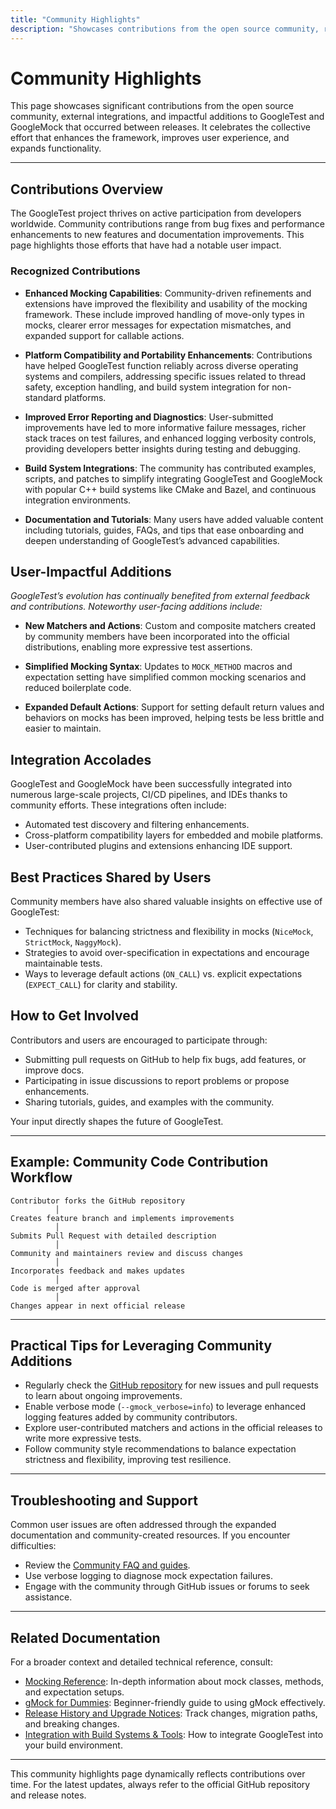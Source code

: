 ```yaml
---
title: "Community Highlights"
description: "Showcases contributions from the open source community, recognition of external integrations, and user-impactful additions between releases."
---
```


# Community Highlights

This page showcases significant contributions from the open source community, external integrations, and impactful additions to GoogleTest and GoogleMock that occurred between releases. It celebrates the collective effort that enhances the framework, improves user experience, and expands functionality.

---

## Contributions Overview

The GoogleTest project thrives on active participation from developers worldwide. Community contributions range from bug fixes and performance enhancements to new features and documentation improvements. This page highlights those efforts that have had a notable user impact.

### Recognized Contributions

- **Enhanced Mocking Capabilities**: Community-driven refinements and extensions have improved the flexibility and usability of the mocking framework. These include improved handling of move-only types in mocks, clearer error messages for expectation mismatches, and expanded support for callable actions.

- **Platform Compatibility and Portability Enhancements**: Contributions have helped GoogleTest function reliably across diverse operating systems and compilers, addressing specific issues related to thread safety, exception handling, and build system integration for non-standard platforms.

- **Improved Error Reporting and Diagnostics**: User-submitted improvements have led to more informative failure messages, richer stack traces on test failures, and enhanced logging verbosity controls, providing developers better insights during testing and debugging.

- **Build System Integrations**: The community has contributed examples, scripts, and patches to simplify integrating GoogleTest and GoogleMock with popular C++ build systems like CMake and Bazel, and continuous integration environments.

- **Documentation and Tutorials**: Many users have added valuable content including tutorials, guides, FAQs, and tips that ease onboarding and deepen understanding of GoogleTest’s advanced capabilities.

## User-Impactful Additions

*GoogleTest’s evolution has continually benefited from external feedback and contributions. Noteworthy user-facing additions include:*

- **New Matchers and Actions**: Custom and composite matchers created by community members have been incorporated into the official distributions, enabling more expressive test assertions.

- **Simplified Mocking Syntax**: Updates to `MOCK_METHOD` macros and expectation setting have simplified common mocking scenarios and reduced boilerplate code.

- **Expanded Default Actions**: Support for setting default return values and behaviors on mocks has been improved, helping tests be less brittle and easier to maintain.

## Integration Accolades

GoogleTest and GoogleMock have been successfully integrated into numerous large-scale projects, CI/CD pipelines, and IDEs thanks to community efforts. These integrations often include:

- Automated test discovery and filtering enhancements.
- Cross-platform compatibility layers for embedded and mobile platforms.
- User-contributed plugins and extensions enhancing IDE support.

## Best Practices Shared by Users

Community members have also shared valuable insights on effective use of GoogleTest:

- Techniques for balancing strictness and flexibility in mocks (`NiceMock`, `StrictMock`, `NaggyMock`).
- Strategies to avoid over-specification in expectations and encourage maintainable tests.
- Ways to leverage default actions (`ON_CALL`) vs. explicit expectations (`EXPECT_CALL`) for clarity and stability.

## How to Get Involved

Contributors and users are encouraged to participate through:

- Submitting pull requests on GitHub to help fix bugs, add features, or improve docs.
- Participating in issue discussions to report problems or propose enhancements.
- Sharing tutorials, guides, and examples with the community.

Your input directly shapes the future of GoogleTest.

---

## Example: Community Code Contribution Workflow

```plaintext
Contributor forks the GitHub repository
          │
Creates feature branch and implements improvements
          │
Submits Pull Request with detailed description
          │
Community and maintainers review and discuss changes
          │
Incorporates feedback and makes updates
          │
Code is merged after approval
          │
Changes appear in next official release
```

---

## Practical Tips for Leveraging Community Additions

- Regularly check the [GitHub repository](https://github.com/google/googletest) for new issues and pull requests to learn about ongoing improvements.
- Enable verbose mode (`--gmock_verbose=info`) to leverage enhanced logging features added by community contributors.
- Explore user-contributed matchers and actions in the official releases to write more expressive tests.
- Follow community style recommendations to balance expectation strictness and flexibility, improving test resilience.

---

## Troubleshooting and Support

Common user issues are often addressed through the expanded documentation and community-created resources. If you encounter difficulties:

- Review the [Community FAQ and guides](https://github.com/google/googletest/tree/main/docs).
- Use verbose logging to diagnose mock expectation failures.
- Engage with the community through GitHub issues or forums to seek assistance.

---

## Related Documentation

For a broader context and detailed technical reference, consult:

- [Mocking Reference](https://google.github.io/googletest/reference/mocking.html): In-depth information about mock classes, methods, and expectation setups.
- [gMock for Dummies](https://google.github.io/googletest/gmock_for_dummies.html): Beginner-friendly guide to using gMock effectively.
- [Release History and Upgrade Notices](../changelog/release-history): Track changes, migration paths, and breaking changes.
- [Integration with Build Systems & Tools](/overview/architecture_and_integration/integration_points): How to integrate GoogleTest into your build environment.

---

<Callout title="Note">
This community highlights page dynamically reflects contributions over time. For the latest updates, always refer to the official GitHub repository and release notes.
</Callout>